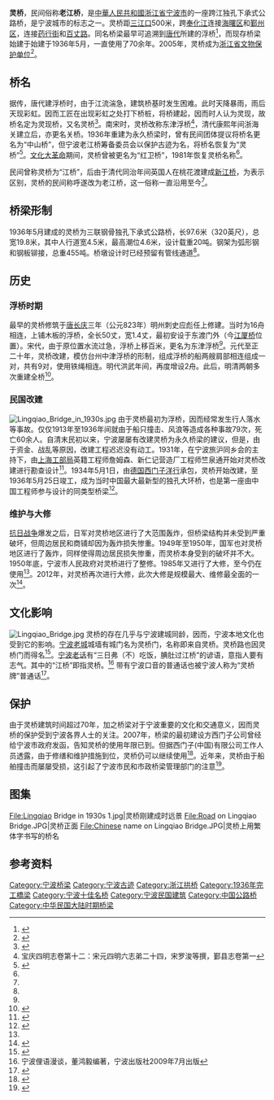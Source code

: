 {{Infobox Bridge
|bridge_name = 灵桥
|image= Lingqiao in Ningbo.jpg
|image_size= 280px
|caption = 灵桥夜景
|crosses=[[奉化江|奉化江]]
|locale={{PRC}}[[浙江省|浙江省]][[宁波市|宁波市]][[海曙区|海曙区]]和[[鄞州区|鄞州区]]
|length= {{convert|97.6|m}}
|width= {{convert|20|m}}
|open= 1936年5月
|coordinates= {{coord|29|52|8.14|N|121|33|19.52|E|display=inline,title}}
}}
{{文物保护单位
| 级别 = 省级
| width = 300px
| 省区市 = 浙江省
| 图片 = Province Historic Site stone of Lingqiao Bridge.jpg
| 名称 = 灵桥
| 编号 = 5-146
| 分类 = 近现代重要史迹及代表性建筑
| 时代 = 1936年
| 所在 = [[宁波市|宁波市]][[三江口_(宁波)|三江口]]
| 登录 = 2005年3月16日
}}
'''灵桥'''，民间俗称'''老江桥'''，是[[中華人民共和國|中華人民共和國]][[浙江省|浙江省]][[宁波市|宁波市]]的一座跨江独孔下承式公路桥，是宁波城市的标志之一。灵桥距[[三江口_(宁波)|三江口]]500米，跨[[奉化江|奉化江]]连接[[海曙区|海曙区]]和[[鄞州区|鄞州区]]，连接[[药行街|药行街]]和[[百丈路|百丈路]]。同名桥梁最早可追溯到[[唐代|唐代]]所建的浮桥<ref name="shizhi-major-events">{{cite book|title=宁波市志|year=1995|chapter=大事记|publisher=中华书局|isbn=978-7-101-01507-2}}</ref>，而现存桥梁始建于始建于1936年5月，一直使用了70余年。2005年，灵桥成为[[浙江省文物保护单位|浙江省文物保护单位]]<ref>{{cite web|url=http://govinfo.nlc.gov.cn/zjsfz/xxgk/zjs/201112/t20111206_1166903.html?classid=428|title=浙江省人民政府关于公布第五批省级文物保护单位和与现有省级文物保护单位合并项目的通知|publisher=浙江省人民政府|date=2011-12-06|accessdate=2013-12-07|deadurl=yes|archiveurl=https://web.archive.org/web/20131214053441/http://govinfo.nlc.gov.cn/zjsfz/xxgk/zjs/201112/t20111206_1166903.html?classid=428|archivedate=2013-12-14}}</ref>。

== 桥名 ==
据传，唐代建浮桥时，由于江流湍急，建筑桥基时发生困难。此时天降暴雨，雨后天现彩虹。因而工匠在出现彩虹之处打下桥桩，将桥建起，因而时人认为灵现，故桥名定为灵现桥，又名灵桥<ref name="shizhi-urban">{{cite book|title=宁波市志|year=1995|chapter=第八卷 城市建设|publisher=中华书局|isbn=978-7-101-01507-2}}</ref>。南宋时，灵桥改称东津浮桥<ref name="Baoqing">宝庆四明志卷第十二：宋元四明六志弟二十四，宋罗浚等撰，鄞县志卷第一</ref>，清代康熙年间浙海关建立后，亦更名关桥。1936年重建为永久桥梁时，曾有民间团体提议将桥名更名为“中山桥”，但宁波老江桥筹备委员会以保护古迹为名，将桥名恢复为“灵桥”<ref name="memorial-book">{{cite book|title=重建灵桥纪念册|publisher=改建灵桥沪甬筹委会|author=金臻庠|date=1936-06}}</ref>。[[文化大革命|文化大革命]]期间，灵桥曾被更名为“红卫桥”，1981年恢复灵桥名称<ref name="shizhi-urban" />。

民间曾称灵桥为“江桥”，后由于清代同治年间英国人在桃花渡建成[[新江桥|新江桥]]，为表示区别，灵桥的民间称呼遂改为老江桥，这一俗称一直沿用至今<ref name="memorial-book" />。

== 桥梁形制 ==
1936年5月建成的灵桥为三联钢骨独孔下承式公路桥，长97.6米（320英尺），总宽19.8米，其中人行道宽4.5米，最高潮位4.6米，设计载重20吨。钢架为弧形钢和钢板铆接，总重455吨。桥墩设计时已经预留有管线通道<ref name="yinzhou archive" />。

== 历史 ==
=== 浮桥时期 ===
最早的灵桥修筑于[[唐代|唐]][[长庆|长庆]]三年（公元823年）明州刺史应彪任上修建。当时为16舟相连，上铺木板的浮桥，全长50丈，宽1.4丈，最初安设于东渡门外（今[[江厦桥|江厦桥]]位置）。宋代，由于原位置水流过急，浮桥上移百米，更名为东津浮桥<ref name="Baoqing" />。元代至正二十年，灵桥改建，模仿台州中津浮桥的形制，组成浮桥的船两艘肩部相连组成一对，共有9对，使用铁绳相连。明代洪武年间，再度增设2舟。此后，明清两朝多次重建全桥<ref name="茅以升">{{cite book|title=中国古桥技术史|author=[[茅以升|茅以升]]|publisher=北京出版社|date=1986-05}}</ref>。

=== 民国改建 ===
[[File:Lingqiao_Bridge_in_1930s.jpg|thumb]]
由于灵桥最初为浮桥，因而经常发生行人落水等事故。仅仅1913年至1936年间就由于船只撞击、风浪等造成各种事故79次，死亡60余人。自清末民初以来，宁波屡屡有改建灵桥为永久桥梁的建议，但是，由于资金、战乱等原因，改建工程迟迟没有动工。1931年，在宁波旅沪同乡会的主持下，由[[上海公共租界工部局|上海工部局]]英籍工程师詹姆森、新仁记营造厂工程师竺泉通开始对灵桥改建进行勘查设计<ref name="yinzhou archive">{{cite web|url=http://www.nbzx.gov.cn/art/2006/12/6/art_4039_690294.html|title=宁波灵桥史话|publisher=宁波市政协文史资料委员会|author=周克任|date=2006-12-06|accessdate=2017-07-11|archive-url=https://web.archive.org/web/20170814094615/http://www.nbzx.gov.cn/art/2006/12/6/art_4039_690294.html|archive-date=2017-08-14|dead-url=no}}</ref>。1934年5月1日，由[[德国|德国]][[西门子公司|西门子洋行]]承包，灵桥开始改建，至1936年5月25日竣工，成为当时中国最大最新型的独孔大环桥，也是第一座由中国工程师参与设计的同类型桥梁<ref>{{Cite web |url=http://culture.zjol.com.cn/05culture/system/2006/08/03/007785880.shtml |title=灵桥 (省级文物保护单位) |access-date=2010-03-30 |archive-url=https://web.archive.org/web/20131212003428/http://culture.zjol.com.cn/05culture/system/2006/08/03/007785880.shtml |archive-date=2013-12-12 |dead-url=yes }}</ref>。

=== 维护与大修 ===
[[抗日战争|抗日战争]]爆发之后，日军对灵桥地区进行了大范围轰炸，但桥梁结构并未受到严重破坏，但周边居民和商铺却因为轰炸损失惨重。1949年至1950年，国军也对灵桥地区进行了轰炸，同样使得周边居民损失惨重，而灵桥本身受到的破坏并不大。1950年底，宁波市人民政府对灵桥进行了整修。1985年又进行了大修，至今仍在使用<ref name="yinzhou archive" />。2012年，对灵桥再次进行大修，此次大修是规模最大、维修最全面的一次<ref>{{cite web|url=http://daily.cnnb.com.cn/nbwb/html/2012-09/28/content_529448.htm|title=灵桥大修工程今起施工·宁波晚报|website=daily.cnnb.com.cn|access-date=2020-02-03|archive-url=https://web.archive.org/web/20150417165142/http://daily.cnnb.com.cn/nbwb/html/2012-09/28/content_529448.htm|archive-date=2015-04-17|dead-url=no}}</ref>。

== 文化影响 ==
[[File:Lingqiao_Bridge.jpg|thumb]]
灵桥的存在几乎与宁波建城同龄，因而，宁波本地文化也受到它的影响。[[宁波老城|宁波老城]]城墙有城门名为灵桥门，名称即来自灵桥。灵桥路也因灵桥门而得名<ref name="lecture2">{{cite news|author=戴骅|title=宁波古城墙探秘(二)|work=宁波晚报|page=A19|date=2008-01-06|accessdate=2011-02-22|url=http://www.cnnb.com.cn/gb/node2/newspaper/pdf/nbwb/2008/01/06/19.pdf|deadurl=yes|archiveurl=https://web.archive.org/web/20131210214021/http://www.cnnb.com.cn/gb/node2/newspaper/pdf/nbwb/2008/01/06/19.pdf|archivedate=2013-12-10}}</ref>。[[宁波话|宁波老话]]有“三日弗（不）吃饭，腆肚过江桥”的谚语，意指人要有志气。其中的“江桥”即指灵桥。<ref>宁波俚语漫谈，董鸿毅编著，宁波出版社2009年7月出版</ref> 带有宁波口音的普通话也被宁波人称为“灵桥牌”普通话<ref>{{cite web|url=http://www.cnnb.com.cn/gb/node2/channel/node13890/node14068/node14073/node14109/userobject7ai1018299.html|title=宁波闲话，咋话的嘞？|publisher=中国宁波网|date=2005-01-04|accessdate=2011-03-05|deadurl=yes|archiveurl=https://web.archive.org/web/20110719083816/http://www.cnnb.com.cn/gb/node2/channel/node13890/node14068/node14073/node14109/userobject7ai1018299.html|archivedate=2011-07-19}}</ref>。

== 保护 ==
由于灵桥建筑时间超过70年，加之桥梁对于宁波重要的文化和交通意义，因而灵桥的保护受到宁波各界人士的关注。2007年，桥梁的最初建设方西门子公司曾经给宁波市政府发函，告知灵桥的使用年限已到。但据西门子(中国)有限公司工作人员透露，由于修缮和维护措施到位，灵桥仍可以继续使用<ref>{{cite web|url=http://zjnews.zjol.com.cn/05zjnews/system/2010/09/03/016899742.shtml|title=灵桥的"肚子"被货船顶了3小时 还好老桥没伤筋动骨|publisher=钱江晚报|author=吴波 王洁瑾 童伟星|date=2010-09-03|accessdate=2011-03-05|archive-url=https://web.archive.org/web/20131212003956/http://zjnews.zjol.com.cn/05zjnews/system/2010/09/03/016899742.shtml|archive-date=2013-12-12|dead-url=no}}</ref>。近年来，灵桥由于船舶撞击而屡屡受损，这引起了宁波市民和市政桥梁管理部门的注意<ref>{{cite web|url=http://news.cnnb.com.cn/system/2011/02/10/006836015.shtml|title=不让灵桥再遭"撞腰"之痛 热心人送来防撞点子|publisher=宁波晚报|author=张寅|date=2011-02-10|accessdate=2011-03-05|archive-url=https://web.archive.org/web/20110213040325/http://news.cnnb.com.cn/system/2011/02/10/006836015.shtml|archive-date=2011-02-13|dead-url=no}}</ref>。

== 图集 ==
<gallery mode=packed-overlay heights="200">
File:Lingqiao Bridge in 1930s 1.jpg|灵桥刚建成时远景
File:Road on Lingqiao Bridge.JPG|灵桥正面
File:Chinese name on Lingqiao Bridge.JPG|灵桥上用繁体字书写的桥名
</gallery>

== 参考资料 ==
{{reflist|2}}
{{commonscat|Lingqiao Bridge}}

{{宁波市境内的浙江省文物保护单位}}

{{宁波桥梁}}
{{Crossings navbox
|structure= 跨河设施
|place= [[奉化江|奉化江]]
|bridge= 灵桥
|bridge signs= 
|downstream= [[江厦桥|江厦桥]]
|downstream signs= [[中山路_(宁波)|中山路]]
|upstream= [[琴桥|琴桥]]
|upstream signs= 
}}

{{DEFAULTSORT:L灵}}
[[Category:宁波桥梁|Category:宁波桥梁]]
[[Category:宁波古迹|Category:宁波古迹]]
[[Category:浙江拱桥|Category:浙江拱桥]]
[[Category:1936年完工橋梁|Category:1936年完工橋梁]]
[[Category:宁波十佳名桥|Category:宁波十佳名桥]]
[[Category:宁波民国建筑|Category:宁波民国建筑]]
[[Category:中国公路桥|Category:中国公路桥]]
[[Category:中华民国大陆时期桥梁|Category:中华民国大陆时期桥梁]]
